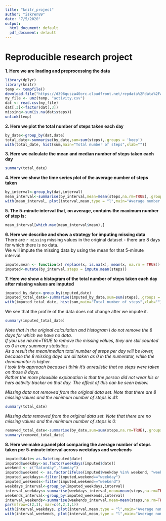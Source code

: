```yaml
---
title: "knitr_project"
author: "iskren89"
date: "7/5/2020"
output:
  html_document: default
  pdf_document: default
---
```

# Reproducible research project
**1. Here we are loading and preprocessing the data**  
```r
library(dplyr)
library(knitr)
temp <- tempfile()
download.file("https://d396qusza40orc.cloudfront.net/repdata%2Fdata%2Factivity.zip",temp)
my_file <- unz(temp, "activity.csv")
dat <- read.csv(my_file)
dat[,3]<-factor(dat[,3])
missing<-sum(is.na(dat$steps))
unlink(temp)
```
**2. Here we plot the total number of steps taken each day**  
```r
by_date<-group_by(dat,date)
total_date<-summarise(by_date,sum=sum(steps),.groups = 'keep')
with(total_date, hist(sum,main="Total number of steps",xlab=""))
```
**3. Here we calculate the mean and median number of steps taken each day**  
```r
summary(total_date)
```
**4. Here we show the time series plot of the average number of steps taken**  
```r
by_interval<-group_by(dat,interval)
mean_interval<-summarise(by_interval,mean=mean(steps,na.rm=TRUE),.groups = 'keep')
with(mean_interval, plot(interval,mean,type = "l",main="Average number of steps",ylab="steps by 5-minute interval"))
```
**5. The 5-minute interval that, on average, contains the maximum number of step is:**  
```r
mean_interval[which.max(mean_interval$mean),]
```
**6. Here we describe and show a strategy for imputing missing data**  
There are `r missing` missing values in the original dataset - there are 8 days for which there is no data.  
We will impute the missing data by using the mean for that 5-minute interval.  
```r
impute.mean <- function(x) replace(x, is.na(x), mean(x, na.rm = TRUE))
imputed<-mutate(by_interval,steps = impute.mean(steps))
```
**7. Here we show a histogram of the total number of steps taken each day after missing values are imputed**  
```r
imputed_by_date<-group_by(imputed,date)
imputed_total_date<-summarise(imputed_by_date,sum=sum(steps),.groups = 'keep')
with(imputed_total_date, hist(sum,main="Total number of steps",xlab=""))
```
We see that the profile of the data does not change after we impute it.  
```r
summary(imputed_total_date)
```
*Note that in the original calculation and histogram I do not remove the 8 days for which we have no data.*  
*If you use na.rm=TRUE to remove the missing values, they are still counted as 0 in any summary statistics.*  
*As a result the mean/median total number of steps per day will be lower, because the 8 missing days are all taken as 0 in the numerator, while the denominator is higher.*  
*I took this approach because I think it's unrealistic that no steps were taken on those 8 days.*  
*Rather the more plausible explanation is that the person did not wear his or hers activity tracker on that day. The effect of this can be seen below.*   
  
*Missing data not removed from the original data set. Note that there are 8 missing values and the minimum number of steps is 41:*  
```r
summary(total_date)
```

*Missing data removed from the original data set. Note that there are no missing values and the minimum number of steps is 0:*  
```r
removed_total_date<-summarise(by_date,sum=sum(steps,na.rm=TRUE),.groups = 'keep')
summary(removed_total_date)
```
**8. Here we make a panel plot comparing the average number of steps taken per 5-minute interval across weekdays and weekends**  
```r
imputed$date<-as.Date(imputed$date)
imputed$weekday<-as.factor(weekdays(imputed$date))
weekend <- c("Saturday","Sunday")
imputed$weekend <- as.factor(ifelse(imputed$weekday %in% weekend, "weekend","weekday"))
imputed_weekdays<-filter(imputed,weekend=="weekday")
imputed_weekends<-filter(imputed,weekend=="weekend")
weekdays_interval<-group_by(imputed_weekdays,interval)
interval_weekdays<-summarise(weekdays_interval,mean=mean(steps,na.rm=TRUE),.groups = 'keep')
weekends_interval<-group_by(imputed_weekends,interval)
interval_weekends<-summarise(weekends_interval,mean=mean(steps,na.rm=TRUE),.groups = 'keep')
par(mfrow=c(2,1), mar=c(4,2,1,1))
with(interval_weekdays, plot(interval,mean,type = "l",main="Average number of steps in weekdays"))
with(interval_weekends, plot(interval,mean,type = "l",main="Average number of steps in weekends"))
```